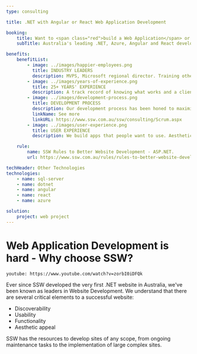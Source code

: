 ```yaml
---
type: consulting

title: .NET with Angular or React Web Application Development 

booking:
    title: Want to <span class="red">build a Web Application</span> or API?
    subTitle: Australia's leading .NET, Azure, Angular and React developers

benefits:
    benefitList:
        - image: ../images/happier-employees.png
          title: INDUSTRY LEADERS
          description: MVPS, Microsoft regional director. Training other developers in technology and process.
        - image: ../images/years-of-experience.png
          title: 25+ YEARS' EXPERIENCE
          description: A track record of knowing what works and a client list ranging from small business all the way to the largest businesses in Australia.
        - image: ../images/development-process.png
          title: DEVELOPMENT PROCESS
          description: Our development process has been honed to maximise transparency while lowering risk.
          linkName: See more
          linkURL: https://www.ssw.com.au/ssw/consulting/Scrum.aspx
        - image: ../images/user-experience.png
          title: USER EXPERIENCE
          description: We build apps that people want to use. Aesthetics and navigation work hand in hand to increase user uptake.

    rule:
        name: SSW Rules to Better Website Development - ASP.NET.
        url: https://www.ssw.com.au/rules/rules-to-better-website-development-asp-net

techHeader: Other Technologies
technologies:
    - name: sql-server
    - name: dotnet 
    - name: angular
    - name: react
    - name: azure

solution:
    project: web project
---
```


# **Web Application Development** is hard - Why choose SSW?

`youtube: https://www.youtube.com/watch?v=zorbI0iDFQk`

Ever since SSW developed the very first .NET website in Australia, we've been known as leaders in Website Development. We understand that there are several critical elements to a successful website:

- Discoverability
- Usability
- Functionality
- Aesthetic appeal

SSW has the resources to develop sites of any scope, from ongoing maintenance tasks to the implementation of large complex sites.

<!-- maybe add a title here for Benefits list??? -->
